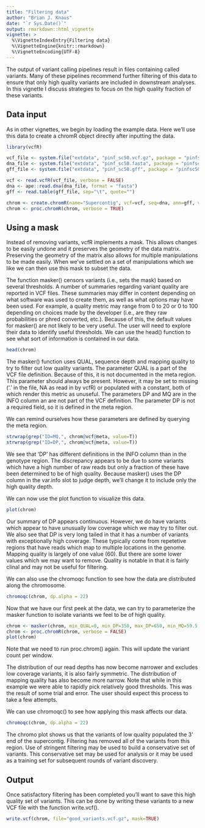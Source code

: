 ```yaml
---
title: "Filtering data"
author: "Brian J. Knaus"
date: "`r Sys.Date()`"
output: rmarkdown::html_vignette
vignette: >
  %\VignetteIndexEntry{Filtering data}
  %\VignetteEngine{knitr::rmarkdown}
  %\VignetteEncoding{UTF-8}
---
```



The output of variant calling pipelines result in files containing called variants.
Many of these pipelines recommend further filtering of this data to ensure that only high quality variants are included in downstream analyses.
In this vignette I discuss strategies to focus on the high quality fraction of these variants.


## Data input

As in other vignettes, we begin by loading the example data.
Here we'll use this data to create a chromR object directly after inputting the data.


```r
library(vcfR)

vcf_file <- system.file("extdata", "pinf_sc50.vcf.gz", package = "pinfsc50")
dna_file <- system.file("extdata", "pinf_sc50.fasta", package = "pinfsc50")
gff_file <- system.file("extdata", "pinf_sc50.gff", package = "pinfsc50")

vcf <- read.vcfR(vcf_file, verbose = FALSE)
dna <- ape::read.dna(dna_file, format = "fasta")
gff <- read.table(gff_file, sep="\t", quote="")

chrom <- create.chromR(name="Supercontig", vcf=vcf, seq=dna, ann=gff, verbose=FALSE)
chrom <- proc.chromR(chrom, verbose = TRUE)

```



## Using a mask


Instead of removing variants, vcfR implements a mask.
This allows changes to be easily undone and it preserves the geometry of the data matrix.
Preserving the geometry of the matrix also allows for multiple manipulations to be made easily.
When we've settled on a set of manipulations which we like we can then use this mask to subset the data.


The function masker() censors variants (i.e., sets the mask) based on several thresholds.
A number of summaries regarding variant quality are reported in VCF files.
These summaries may differ in content depending on what software was used to create them, as well as what options may have been used.
For example, a quality metric may range from 0 to 20 or 0 to 100 depending on choices made by the developer (i.e., are they raw probabilities or phred converted, etc.).
Because of this, the default values for masker() are not likely to be very useful.
The user will need to explore their data to identify useful thresholds.
We can use the head() function to see what sort of information is contained in our data.


```r
head(chrom)
```


The masker() function uses QUAL, sequence depth and mapping quality to try to filter out low quality variants.
The parameter QUAL is a part of the VCF file definition.
Because of this, it is not documented in the meta region.
This parameter should always be present.
However, it may be set to missing ('.' in the file, NA as read in by vcfR) or populated with a constant, both of which render this metric as unuseful.
The parameters DP and MQ are in the INFO column an are not part of the VCF definition.
The parameter DP is not a required field, so it is defined in the meta region.


We can remind ourselves how these parameters are defined by querying the meta region.


```r
strwrap(grep("ID=MQ,", chrom@vcf@meta, value=T))
strwrap(grep("ID=DP,", chrom@vcf@meta, value=T))
```


We see that 'DP' has different definitions in the INFO column than in the genotype region.
The discrepancy appears to be due to some variants which have a high number of raw reads but only a fraction of these have been determined to be of high quality.
Because masker() uses the DP column in the var.info slot to judge depth, we'll change it to include only the high quality depth.



We can now use the plot function to visualize this data.


```r
plot(chrom)
```


Our summary of DP appears continuous.
However, we do have variants which appear to have unusually low coverage which we may try to filter out.
We also see that DP is very long tailed in that it has a number of variants with exceptionally high coverage.
These typically come from repetetive regions that have reads which map to multiple locations in the genome.
Mapping quality is largely of one value (60).
But there are some lower values which we may want to remove.
Quality is notable in that it is fairly clinal and may not be useful for filtering.


We can also use the chromoqc function to see how the data are distributed along the chromosome.



```r
chromoqc(chrom, dp.alpha = 22)
```




Now that we have our first peek at the data, we can try to parameterize the masker function to isolate variants we feel to be of high quality.


```r
chrom <- masker(chrom, min_QUAL=0, min_DP=350, max_DP=650, min_MQ=59.5, max_MQ=60.5)
chrom <- proc.chromR(chrom, verbose = FALSE)
plot(chrom)
```


Note that we need to run proc.chrom() again.
This will update the variant count per window.


The distribution of our read depths has now become narrower and excludes low coverage variants, it is also fairly symmetric.
The distribution of mapping quality has also become more narrow.
Note that while in this example we were able to rapidly pick relatively good thresholds.
This was the result of some trial and error.
The user should expect this process to take a few attempts.




We can use chromoqc() to see how applying this mask affects our data.


```r
chromoqc(chrom, dp.alpha = 22)
```


The chromo plot shows us that the variants of low quality populated the 3' end of the supercontig.
Filtering has removed all of the variants from this region.
Use of stringent filtering may be used to build a conservative set of variants.
This conservative set may be used for analysis or it may be used as a training set for subsequent rounds of variant discovery.



## Output


Once satisfactory filtering has been completed you'll want to save this high quality set of variants.
This can be done by writing these variants to a new VCF file with the function write.vcf().


```r
write.vcf(chrom, file="good_variants.vcf.gz", mask=TRUE)
```




